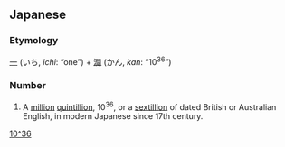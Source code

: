 ==Japanese==
{{ja-kanjitab|一|澗}}

===Etymology===
[[一]] (いち, ''ichi'': “one”) + [[澗]] (かん, ''kan'': “10<sup>36</sup>”)

===Number===
{{ja-pos|number|いっかん}}

# A [[million]] [[quintillion]], 10<sup>36</sup>, or a [[sextillion]] of dated British or Australian English, in modern Japanese since 17th century.

[[Category:Japanese numeral symbols|10^36]]